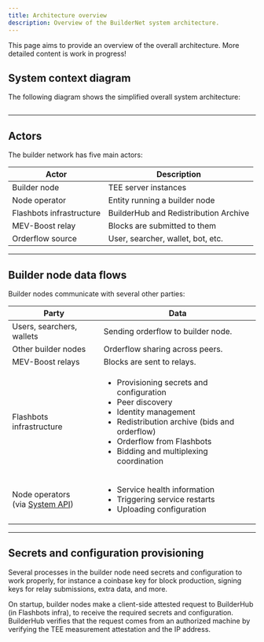 ```yaml
---
title: Architecture overview
description: Overview of the BuilderNet system architecture.
---
```



This page aims to provide an overview of the overall architecture. More detailed content is work in progress!

## System context diagram

The following diagram shows the simplified overall system architecture:

<Image img={imgSystemContextDiagram} class="img-border" />

<hr class="clean" />

## Actors

The builder network has five main actors:

| Actor                    | Description                           |
| ------------------------ | ------------------------------------- |
| Builder node             | TEE server instances                  |
| Node operator            | Entity running a builder node         |
| Flashbots infrastructure | BuilderHub and Redistribution Archive |
| MEV-Boost relay          | Blocks are submitted to them          |
| Orderflow source         | User, searcher, wallet, bot, etc.     |

<hr class="clean" />

## Builder node data flows

Builder nodes communicate with several other parties:

| Party                                                                             | Data                                                                                                                                                                                                                                           |
| --------------------------------------------------------------------------------- | ---------------------------------------------------------------------------------------------------------------------------------------------------------------------------------------------------------------------------------------------- |
| Users, searchers, wallets                                                         | Sending  orderflow to builder node.                                                                                                                                                                                                            |
| Other builder nodes                                                               | Orderflow sharing across peers.                                                                                                                                                                                                                |
| MEV-Boost relays                                                                  | Blocks are sent to relays.                                                                                                                                                                                                                     |
| Flashbots infrastructure                                                          | <ul><li>Provisioning secrets and configuration</li><li>Peer discovery</li><li>Identity management</li><li>Redistribution archive (bids and orderflow)</li><li>Orderflow from Flashbots</li><li>Bidding and multiplexing coordination</li></ul> |
| Node operators <br /> (via [System API](https://github.com/flashbots/system-api)) | <ul><li>Service health information</li><li>Triggering service restarts</li><li>Uploading configuration</li></ul>                                                                                                                               |

<hr class="clean" />

## Secrets and configuration provisioning

Several processes in the builder node need secrets and configuration to work properly, for instance
a coinbase key for block production, signing keys for relay submissions, extra data, and more.

On startup, builder nodes make a client-side attested request to BuilderHub (in Flashbots infra), to receive the required secrets and configuration.
BuilderHub verifies that the request comes from an authorized machine by verifying the TEE measurement attestation and the IP address.
